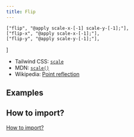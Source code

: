 ```yaml
---
title: Flip
---
```



    ["flip", "@apply scale-x-[-1] scale-y-[-1];"],
    ["flip-x", "@apply scale-x-[-1];"],
    ["flip-y", "@apply scale-y-[-1];"],
]

<ApiTable rows={utilities} />

- Tailwind CSS: [`scale`](https://tailwindcss.com/docs/scale)
- MDN: [`scale()`](https://developer.mozilla.org/en-US/docs/Web/CSS/transform-function/scale)
- Wikipedia: [Point reflection](https://en.wikipedia.org/wiki/Point_reflection)

## Examples

<FlipUtilityPreview utilities={utilities} />

## How to import?

[How to import?](/#how-to-import)
